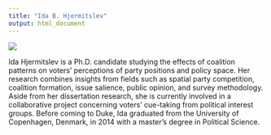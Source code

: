 ```yaml
---
title: "Ida B. Hjermitslev"
output: html_document
---
```


<span class="profile">
![](Ida-small.jpg)
</span>

Ida Hjermitslev is a Ph.D. candidate studying the effects of coalition patterns on voters’ perceptions of party positions and policy space. Her research combines insights from fields such as spatial party competition, coalition formation, issue salience, public opinion, and survey methodology. Aside from her dissertation research, she is currently involved in a collaborative project concerning voters’ cue-taking from political interest groups. Before coming to Duke, Ida graduated from the University of Copenhagen, Denmark, in 2014 with a master’s degree in Political Science.
